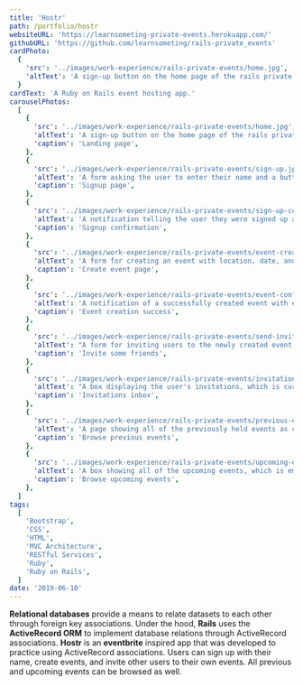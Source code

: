 ```yaml
---
title: 'Hostr'
path: /portfolio/hostr
websiteURL: 'https://learnsometing-private-events.herokuapp.com/'
githubURL: 'https://github.com/learnsometing/rails-private_events'
cardPhoto:
  {
    'src': '../images/work-experience/rails-private-events/home.jpg',
    'altText': 'A sign-up button on the home page of the rails private events app.',
  }
cardText: 'A Ruby on Rails event hosting app.'
carouselPhotos:
  [
    {
      'src': '../images/work-experience/rails-private-events/home.jpg',
      'altText': 'A sign-up button on the home page of the rails private events app.',
      'caption': 'Landing page',
    },
    {
      'src': '../images/work-experience/rails-private-events/sign-up.jpg',
      'altText': 'A form asking the user to enter their name and a button to sign the user up.',
      'caption': 'Signup page',
    },
    {
      'src': '../images/work-experience/rails-private-events/sign-up-confirmation.jpg',
      'altText': 'A notification telling the user they were signed up as John Doe, and a button for creating events.',
      'caption': 'Signup confirmation',
    },
    {
      'src': '../images/work-experience/rails-private-events/event-creation.jpg',
      'altText': 'A form for creating an event with location, date, and description fields.',
      'caption': 'Create event page',
    },
    {
      'src': '../images/work-experience/rails-private-events/event-confirmation.jpg',
      'altText': 'A notification of a successfully created event with event itinerary.',
      'caption': 'Event creation success',
    },
    {
      'src': '../images/work-experience/rails-private-events/send-invitations.jpg',
      'altText': "A form for inviting users to the newly created event. Each user's name is displayed next to a checkbox.",
      'caption': 'Invite some friends',
    },
    {
      'src': '../images/work-experience/rails-private-events/invitations.jpg',
      'altText': "A box displaying the user's invitations, which is currently empty.",
      'caption': 'Invitations inbox',
    },
    {
      'src': '../images/work-experience/rails-private-events/previous-events.jpg',
      'altText': 'A page showing all of the previously held events as cards with address and date.',
      'caption': 'Browse previous events',
    },
    {
      'src': '../images/work-experience/rails-private-events/upcoming-events.jpg',
      'altText': 'A box showing all of the upcoming events, which is empty because there are none.',
      'caption': 'Browse upcoming events',
    },
  ]
tags:
  [
    'Bootstrap',
    'CSS',
    'HTML',
    'MVC Architecture',
    'RESTful Services',
    'Ruby',
    'Ruby on Rails',
  ]
date: '2019-06-10'
---
```


<Grid item>
  <DescriptionParagraph variant={'body1'} gutterBottom>
    <strong>Relational databases</strong> provide a means to relate datasets to each other through
    foreign key associations. Under the hood, <strong>Rails</strong> uses the <strong>ActiveRecord ORM</strong> to
    implement database relations through ActiveRecord associations.
  </DescriptionParagraph>
</Grid>
<Grid item>
  <DescriptionParagraph variant={'body1'} gutterBottom>
    <strong>Hostr</strong> is an <strong>eventbrite</strong> inspired app that was 
    developed to practice using ActiveRecord associations. Users can sign up with 
    their name, create events, and invite other users to their own events. All 
    previous and upcoming events can be browsed as well.
  </DescriptionParagraph>
</Grid>




